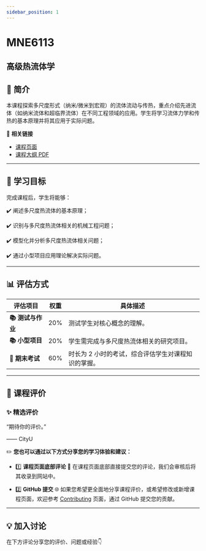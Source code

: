 ```yaml
---
sidebar_position: 1
---
```


# MNE6113
## 高级热流体学

## **📘 简介**
本课程探索多尺度形式（纳米/微米到宏观）的流体流动与传热，重点介绍先进流体（如纳米流体和超临界流体）在不同工程领域的应用。学生将学习流体力学和传热的基本原理并将其应用于实际问题。

🔗 **相关链接**
- [课程页面](https://www.cityu.edu.hk/catalogue/pg/202425/course/MNE6113.htm)
- [课程大纲 PDF](https://www.cityu.edu.hk/catalogue/pg/202425/course/MNE6113.pdf)

---

## **🎯 学习目标**

完成课程后，学生将能够：

✔️ 阐述多尺度热流体的基本原理；

✔️ 识别与多尺度热流体相关的机械工程问题；

✔️ 模型化并分析多尺度热流体相关问题；

✔️ 通过小型项目应用理论解决实际问题。

---

## **📊 评估方式**

| **评估项目**           | **权重** | **具体描述**                                                                                       |
|-----------------------|---------|---------------------------------------------------------------------------------------------------|
| **📚 测试与作业**       | 20%     | 测试学生对核心概念的理解。                                                                         |
| **📚 小型项目**         | 20%     | 学生需完成与多尺度热流体相关的研究项目。                                                          |
| **📖 期末考试**         | 60%     | 时长为 2 小时的考试，综合评估学生对课程知识的掌握。                                                |

---

## **💬 课程评价**

### ✨ **精选评价**
<div className={commentStyles.commentBox}>
    <p className={commentStyles.commentText}>
        “期待你的评价。”
    </p>
    <p className={commentStyles.commentAuthor}>—— CityU</p>
</div>

✏️ **您也可以通过以下方式分享您的学习体验和建议：**

- 1️⃣ **课程页面底部评论**
💬 在课程页面底部直接提交您的评论，我们会审核后将其收录到网站中。

- 2️⃣ **GitHub 提交**
🌐 如果您希望更全面地分享课程评价，或希望修改或新增课程页面，欢迎参考 [Contributing](https://penjc.github.io/CityU/contributing) 页面，通过 GitHub 提交您的贡献。

---

## **💡 加入讨论**

在下方评论分享您的评价、问题或经验👇
<Utterances />